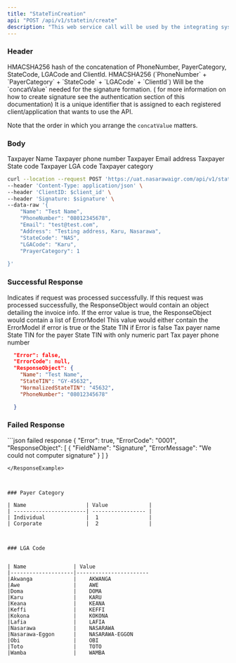 ```yaml
---
title: "StateTinCreation"
api: "POST /api/v1/statetin/create"
description: "This web service call will be used by the integrating system to create a state TIN in CBS."
---
```


### Header 
<ParamField header="signature" type="string" required>
  HMACSHA256 hash of the concatenation of PhoneNumber, PayerCategory, StateCode, 
  LGACode and ClientId.
  HMACSHA256 (`PhoneNumber` + `PayerCategory` + `StateCode` + `LGACode` + `ClientId`) Will be the `concatValue` needed for the signature 
  formation. ( for more information on how to create signature see the authentication section of this documentation)
</ParamField>

<ParamField header="secret_key" type="string" required>
It is a unique identifier that is assigned to each registered client/application that wants to use the API.
</ParamField>


 <Warning>Note that the order in which you arrange the `concatValue` matters. </Warning>

### Body

<ParamField body="name" type="string">
  Taxpayer Name
</ParamField>

<ParamField body="PhoneNumber" type="string">
  Taxpayer phone number
</ParamField>

<ParamField body="Email" type="string">
  Taxpayer Email
</ParamField>

<ParamField body="Address" type="string">
  address Taxpayer
</ParamField>

<ParamField body="StateCode" type="string">
  State code
</ParamField>

<ParamField body="LGACode" type="string">
 Taxpayer LGA code
</ParamField>

<ParamField body="PayerCategory" type="Integer">
 Taxpayer category
</ParamField>


<RequestExample>

```bash Example Request
curl --location --request POST 'https://uat.nasarawaigr.com/api/v1/statetin/create' \
--header 'Content-Type: application/json' \
--header 'ClientID: $client_id' \
--header 'Signature: $signature' \
--data-raw '{
    "Name": "Test Name",
    "PhoneNumber": "08012345678",
    "Email": "test@test.com",
    "Address": "Testing address, Karu, Nasarawa",
    "StateCode": "NAS", 
    "LGACode": "Karu",
    "PrayerCategory": 1
   
}'
```

</RequestExample>

 
 ### Successful Response

 <ResponseField name="Error" type="boolean" required>
  Indicates if request was processed successfully. If this request was processed successfully,
   the ResponseObject would contain an object detailing the invoice info. If the error value is true, the ResponseObject would contain a list of ErrorModel
</ResponseField>

<ResponseField name="ResponseObject" type="object">
This value would either contain the ErrorModel if error is true or the State TIN if Error is false
<Expandable title="properties">
            <ResponseField name="name" type="string">
             Tax payer name 
            </ResponseField>
            <ResponseField name="StateTIN" type="string">
            State TIN for the payer 
            </ResponseField>
             <ResponseField name="NormalizedStateTIN" type="string">
             State TIN with only numeric part 
            </ResponseField>
             <ResponseField name="PhoneNumber" type="string">
              Tax payer phone number 
            </ResponseField>
        </Expandable>

</ResponseField>

<ResponseExample>

```json successful response 
  "Error": false, 
  "ErrorCode": null, 
  "ResponseObject": {
    "Name": "Test Name", 
    "StateTIN": "GY-45632",
    "NormalizedStateTIN": "45632", 
    "PhoneNumber": "08012345678"

  }
```

</ResponseExample>

### Failed Response 

<ResponseExample>
 ```json failed response 
 {
    "Error": true, 
    "ErrorCode": "0001", 
    "ResponseObject": [
        {
           "FieldName": "Signature", 
           "ErrorMessage": "We could not computer signature"
        }
    ]
 }

 ```
</ResponseExample>



### Payer Category 

| Name                   | Value             | 
| -----------------------| ----------------- | 
| Individual             |  1                |         
| Corporate              |  2                |



### LGA Code


| Name               | Value 
|--------------------|-----------------------
|Akwanga             |    AKWANGA
|Awe                 |    AWE
|Doma                |    DOMA
|Karu                |    KARU 
|Keana               |    KEANA 
|Keffi               |    KEFFI
|Kokona              |    KOKONA
|Lafia               |    LAFIA
|Nasarawa            |    NASARAWA
|Nasarawa-Eggon      |    NASARAWA-EGGON
|Obi                 |    OBI 
|Toto                |    TOTO 
|Wamba               |    WAMBA



                          
